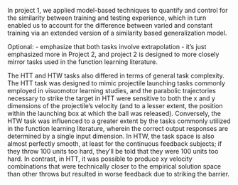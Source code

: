 

In project 1, we applied model-based techniques to quantify and control for the similarity between training and testing experience, which in turn enabled us to account for the difference between varied and constant training via an extended version of a similarity based generalization model.

Optional: - emphasize that both tasks involve extrapolation - it's just emphasized more in Project 2, and project 2 is designed to more closely mirror tasks used in the function learning literature.


The HTT and HTW tasks also differed in terms of general task complexity. The HTT task was designed to mimic projectile launching tasks commonly employed in visuomotor learning studies, and the parabolic trajectories necessary to strike the target in HTT were sensitive to both the x and y dimensions of the projectile's velocity (and to a lesser extent, the position within the launching box at which the ball was released). Conversely, the HTW task was influenced to a greater extent by the tasks commonly utilized in the function learning literature, wherein the correct output responses are determined by a single input dimension. In HTW, the task space is also almost perfectly smooth, at least for the continuous feedback subjects; if they throw 100 units too hard, they'll be told that they were 100 units too hard. In contrast, in HTT, it was possible to produce xy velocity combinations that were technically closer to the empirical solution space than other throws but resulted in worse feedback due to striking the barrier.